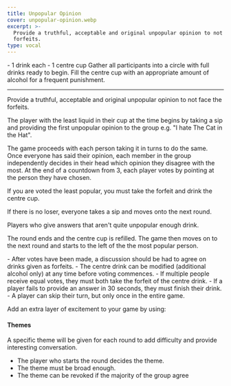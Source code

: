 ```yaml
---
title: Unpopular Opinion
cover: unpopular-opinion.webp
excerpt: >-
  Provide a truthful, acceptable and original unpopular opinion to not face the
  forfeits.
type: vocal
---
```


<GameHero
  cover="/BeerGoggleGames/images/unpopular-opinion.webp"
  alt="Unpopular Opinion"
/>

<GameSection title="Equipment" icon="/BeerGoggleGames/images/liquor.webp">
-   1 drink each
-   1 centre cup
</GameSection>

<GameSection title="Setup" icon="/BeerGoggleGames/images/settings.webp">
Gather all participants into a circle with full drinks ready to begin. Fill the centre cup with an appropriate amount of alcohol for a frequent punishment.

* * *
</GameSection>

<GameSection title="Aim of the Game" icon="/BeerGoggleGames/images/target.webp">
<p>Provide a truthful, acceptable and original unpopular opinion to not face the forfeits.</p>
</GameSection>

<GameSection title="How to Play" icon="/BeerGoggleGames/images/question.webp">
The player with the least liquid in their cup at the time begins by taking a sip and providing the first unpopular opinion to the group e.g. "I hate The Cat in the Hat".

The game proceeds with each person taking it in turns to do the same. Once everyone has said their opinion, each member in the group independently decides in their head which opinion they disagree with the most. At the end of a countdown from 3, each player votes by pointing at the person they have chosen.

If you are voted the least popular, you must take the forfeit and drink the centre cup.

If there is no loser, everyone takes a sip and moves onto the next round.

Players who give answers that aren't quite unpopular enough drink.

The round ends and the centre cup is refilled. The game then moves on to the next round and starts to the left of the the most popular person.
</GameSection>

<GameSection title="Rules" icon="/BeerGoggleGames/images/rules.webp">
-   After votes have been made, a discussion should be had to agree on drinks given as forfeits.
-   The centre drink can be modified (additional alcohol only) at any time before voting commences.
-   If multiple people receive equal votes, they must both take the forfeit of the centre drink.
-   If a player fails to provide an answer in 30 seconds, they must finish their drink.
-   A player can skip their turn, but only once in the entire game.
</GameSection>

<GameSection title="Special Edition" icon="/BeerGoggleGames/images/special.webp">

<p>Add an extra layer of excitement to your game by using:</p>

<h4>Themes</h4>

A specific theme will be given for each round to add difficulty and provide interesting conversation.

-   The player who starts the round decides the theme.
-   The theme must be broad enough.
-   The theme can be revoked if the majority of the group agree
</GameSection>

<ShareButtons title="Unpopular Opinion" />

<FeedbackCard>
</FeedbackCard>

